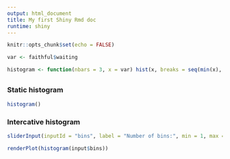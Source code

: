 ```yaml
---
output: html_document
title: My first Shiny Rmd doc
runtime: shiny
---
```


```r
knitr::opts_chunk$set(echo = FALSE)
```

```r
var <- faithful$waiting
```

```r
histogram <- function(nbars = 3, x = var) hist(x, breaks = seq(min(x), max(x), length.out = nbars + 1))
```

## {.tabset}

### Static histogram

```r
histogram()
```

### Intercative histogram

```r
sliderInput(inputId = "bins", label = "Number of bins:", min = 1, max = 50, value = 30)
```

```r
renderPlot(histogram(input$bins))
```
